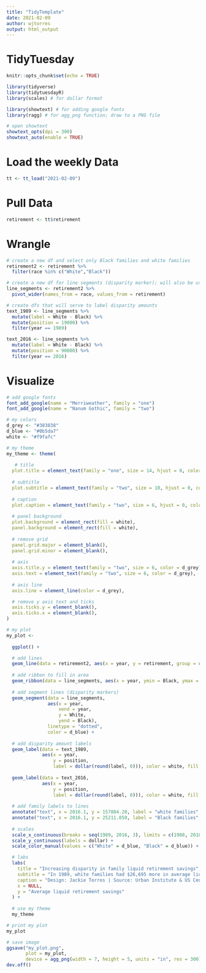 ```yaml
---
title: "TidyTemplate"
date: 2021-02-09
author: wjtorres
output: html_output
---
```


# TidyTuesday

```r

knitr::opts_chunk$set(echo = TRUE)

library(tidyverse)
library(tidytuesdayR)
library(scales) # for dollar format

library(showtext) # for adding google fonts
library(ragg) # for agg_png function; draw to a PNG file

# open showtext
showtext_opts(dpi = 300)
showtext_auto(enable = TRUE)
```

# Load the weekly Data

```r

tt <- tt_load("2021-02-09")

```

# Pull Data

```r

retirement <- tt$retirement

```

# Wrangle

```r

# create a new df and select only Black families and white families
retirement2 <- retirement %>%
  filter(race %in% c("White","Black"))

# create a new df for line segments (disparity marker); will also be used for ribbon area
line_segments <- retirement2 %>%
  pivot_wider(names_from = race, values_from = retirement)

# create dfs that will serve to label disparity amounts
text_1989 <- line_segments %>%
  mutate(label = White - Black) %>%
  mutate(position = 19000) %>%
  filter(year == 1989)

text_2016 <- line_segments %>%
  mutate(label = White - Black) %>%
  mutate(position = 90000) %>%
  filter(year == 2016)


```


# Visualize

```r

# add google fonts
font_add_google(name = "Merriweather", family = "one")
font_add_google(name = "Nanum Gothic", family = "two")

# my colors
d_grey <- "#383838"
d_blue <- "#0b5da7"
white <- "#f9fafc"

# my theme
my_theme <- theme(
  
   # title
  plot.title = element_text(family = "one", size = 14, hjust = 0, color = d_grey, margin = margin(10, 0, 0, 0)),
  
  # subtitle
  plot.subtitle = element_text(family = "two", size = 10, hjust = 0, color = d_grey, margin = margin(0, 0, 10, 0)),
  
  # caption
  plot.caption = element_text(family = "two", size = 6, hjust = 0, color = d_grey, margin = margin(10, 0, 0, 0)),
  
  # panel background
  plot.background = element_rect(fill = white),
  panel.background = element_rect(fill = white),
  
  # remove grid
  panel.grid.major = element_blank(), 
  panel.grid.minor = element_blank(),
  
  # axis
  axis.title.y = element_text(family = "two", size = 6, color = d_grey),
  axis.text = element_text(family = "two", size = 6, color = d_grey),
  
  # axis line
  axis.line = element_line(color = d_grey),

  # remove y axis text and ticks
  axis.ticks.y = element_blank(),
  axis.ticks.x = element_blank(),
)

# my plot
my_plot <- 
  
  ggplot() +

  # add lines
  geom_line(data = retirement2, aes(x = year, y = retirement, group = race, color = race), show.legend = FALSE) +
  
  # add ribbon to fill in area
  geom_ribbon(data = line_segments, aes(x = year, ymin = Black, ymax = White), fill = d_blue, alpha = 0.5) +
  
  # add segment lines (disparity markers)
  geom_segment(data = line_segments, 
               aes(x = year,
                   xend = year,
                   y = White,
                   yend = Black),
               linetype = "dotted",
               color = d_blue) +
  
  # add disparity amount labels
  geom_label(data = text_1989,
             aes(x = year,
                 y = position,
                 label = dollar(round(label, 0))), color = white, fill = d_blue, size = 2.5) +
  
  geom_label(data = text_2016,
             aes(x = year,
                 y = position,
                 label = dollar(round(label, 0))), color = white, fill = d_blue, size = 2.5) +
  
  # add family labels to lines
  annotate("text", x = 2016.1, y = 157884.20, label = "white families", family = "two", color = d_grey, size = 2.5, hjust = 0, vjust = .5) +
  annotate("text", x = 2016.1, y = 25211.850, label = "Black families", family = "two", color = d_grey, size = 2.5, hjust = 0, vjust = .5) +
  
  # scales
  scale_x_continuous(breaks = seq(1989, 2016, 3), limits = c(1988, 2018)) +
  scale_y_continuous(labels = dollar) +
  scale_color_manual(values = c("White" = d_blue, "Black" = d_blue)) +

  # labs
  labs(
    title = "Increasing disparity in family liquid retirement savings",
    subtitle = "In 1989, white families had $26,695 more in average liquid retirement savings than Black \nfamilies. By 2016, the disparity in savings grew to $132,672, representing a fivefold increase \nin disparity.",
    caption = "Design: Jackie Torres | Source: Urban Institute & US Census | #TidyTuesday 2021W7",
    x = NULL,
    y = "Average liquid retirement savings"
  ) +
  
  # use my theme
  my_theme

# print my plot
my_plot

# save image
ggsave("my_plot.png",
       plot = my_plot,
       device = agg_png(width = 7, height = 5, units = "in", res = 300))
dev.off()
  
```
